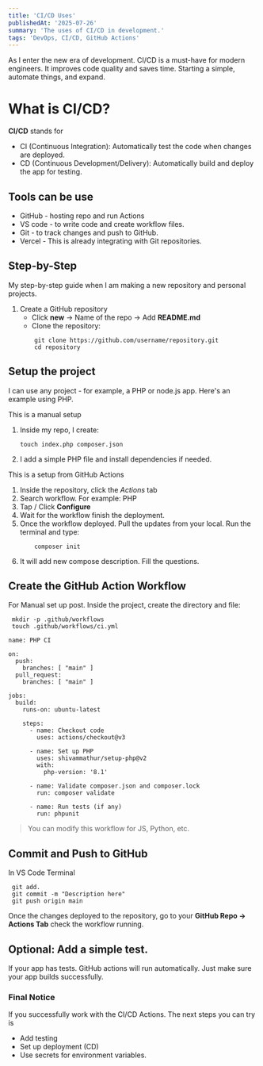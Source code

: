```yaml
---
title: 'CI/CD Uses'
publishedAt: '2025-07-26'
summary: 'The uses of CI/CD in development.'
tags: 'DevOps, CI/CD, GitHub Actions'
---
```


As I enter the new era of development. CI/CD is a must-have for modern engineers. It improves code quality and saves time. Starting a simple, automate things, and expand.

# What is CI/CD?

**CI/CD** stands for

- CI (Continuous Integration): Automatically test the code when changes are deployed.
- CD (Continuous Development/Delivery): Automatically build and deploy the app for testing.

## Tools can be use

- GitHub - hosting repo and run Actions
- VS code - to write code and create workflow files.
- Git - to track changes and push to GitHub.
- Vercel - This is already integrating with Git repositories.

## Step-by-Step

My step-by-step guide when I am making a new repository and personal projects.

1. Create a GitHub repository
   - Click **new** -> Name of the repo -> Add **README.md**
   - Clone the repository:
   ```
       git clone https://github.com/username/repository.git
       cd repository
   ```

## Setup the project

I can use any project - for example, a PHP or node.js app. Here's an example using PHP.

This is a manual setup

1. Inside my repo, I create:
   ```
   touch index.php composer.json
   ```
2. I add a simple PHP file and install dependencies if needed.

This is a setup from GitHub Actions

1. Inside the repository, click the _Actions_ tab
2. Search workflow. For example: PHP
3. Tap / Click **Configure**
4. Wait for the workflow finish the deployment.
5. Once the workflow deployed. Pull the updates from your local. Run the terminal and type:
   ```
       composer init
   ```
6. It will add new compose description. Fill the questions.

## Create the GitHub Action Workflow

For Manual set up post. Inside the project, create the directory and file:

```
 mkdir -p .github/workflows
 touch .github/workflows/ci.yml
```

```
name: PHP CI

on:
  push:
    branches: [ "main" ]
  pull_request:
    branches: [ "main" ]

jobs:
  build:
    runs-on: ubuntu-latest

    steps:
      - name: Checkout code
        uses: actions/checkout@v3

      - name: Set up PHP
        uses: shivammathur/setup-php@v2
        with:
          php-version: '8.1'

      - name: Validate composer.json and composer.lock
        run: composer validate

      - name: Run tests (if any)
        run: phpunit

```

> You can modify this workflow for JS, Python, etc.

## Commit and Push to GitHub

In VS Code Terminal

```
 git add.
 git commit -m "Description here"
 git push origin main
```

Once the changes deployed to the repository, go to your **GitHub Repo -> Actions Tab** check the workflow running.

## Optional: Add a simple test.

If your app has tests. GitHub actions will run automatically. Just make sure your app builds successfully.

### Final Notice

If you successfully work with the CI/CD Actions. The next steps you can try is

- Add testing
- Set up deployment (CD)
- Use secrets for environment variables.
